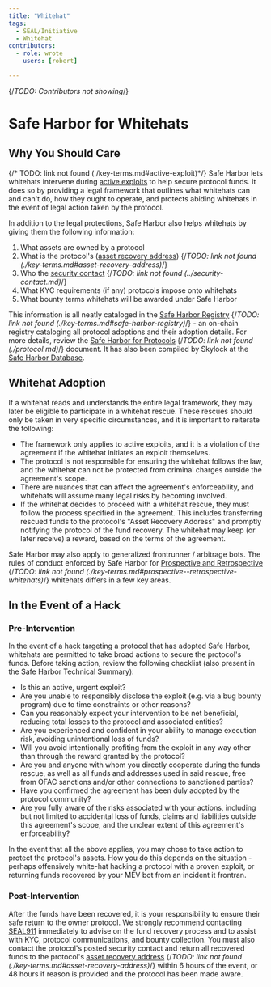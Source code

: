 ```yaml
---
title: "Whitehat"
tags:
  - SEAL/Initiative
  - Whitehat
contributors:
  - role: wrote
    users: [robert]

---
```

{/*TODO: Contributors not showing*/}

<TagProvider>
<TagFilter />

# Safe Harbor for Whitehats

<TagList tags={frontmatter.tags} />
<AttributionList contributors={frontmatter.contributors} />

## Why You Should Care

{/* TODO: link not found (./key-terms.md#active-exploit)*/} 
Safe Harbor lets whitehats intervene during [active exploits]() to help secure protocol funds. It does so by providing a legal framework that outlines what whitehats can and can't do, how they ought to operate, and protects abiding whitehats in the event of legal action taken by the protocol.

In addition to the legal protections, Safe Harbor also helps whitehats by giving them the following information:

1. What assets are owned by a protocol
2. What is the protocol's ([asset recovery address]()) {/*TODO: link not found (./key-terms.md#asset-recovery-address)*/}
3. Who the [security contact]() {/*TODO: link not found (../security-contact.md)*/}
4. What KYC requirements (if any) protocols impose onto whitehats
5. What bounty terms whitehats will be awarded under Safe Harbor

This information is all neatly cataloged in the [Safe Harbor Registry]() {/*TODO: link not found (./key-terms.md#safe-harbor-registry)*/} - an on-chain registry cataloging all protocol adoptions and their adoption details. For more details, review the [Safe Harbor for Protocols]() {/*TODO: link not found (./protocol.md)*/} document. It has also been compiled by Skylock at the [Safe Harbor Database](skylock.xyz/safeharbor/database).

## Whitehat Adoption

If a whitehat reads and understands the entire legal framework, they may later be eligible to participate in a whitehat rescue. These rescues should only be taken in very specific circumstances, and it is important to reiterate the following:

- The framework only applies to active exploits, and it is a violation of the agreement if the whitehat initiates an exploit themselves.
- The protocol is not responsible for ensuring the whitehat follows the law, and the whitehat can not be protected from criminal charges outside the agreement's scope.
- There are nuances that can affect the agreement's enforceability, and whitehats will assume many legal risks by becoming involved.
- If the whitehat decides to proceed with a whitehat rescue, they must follow the process specified in the agreement. This includes transferring rescued funds to the protocol's "Asset Recovery Address" and promptly notifying the protocol of the fund recovery. The whitehat may keep (or later receive) a reward, based on the terms of the agreement.

Safe Harbor may also apply to generalized frontrunner / arbitrage bots. The rules of conduct enforced by Safe Harbor for [Prospective and Retrospective]() {/*TODO: link not found (./key-terms.md#prospective--retrospective-whitehats)*/} whitehats differs in a few key areas.

## In the Event of a Hack

### Pre-Intervention

In the event of a hack targeting a protocol that has adopted Safe Harbor, whitehats are permitted to take broad actions to secure the protocol's funds. Before taking action, review the following checklist (also present in the Safe Harbor Technical Summary):

- Is this an active, urgent exploit?
- Are you unable to responsibly disclose the exploit (e.g. via a bug bounty program) due to time constraints or other reasons?
- Can you reasonably expect your intervention to be net beneficial, reducing total losses to the protocol and associated entities?
- Are you experienced and confident in your ability to manage execution risk, avoiding unintentional loss of funds?
- Will you avoid intentionally profiting from the exploit in any way other than through the reward granted by the protocol?
- Are you and anyone with whom you directly cooperate during the funds rescue, as well as all funds and addresses used in said rescue, free from OFAC sanctions and/or other connections to sanctioned parties?
- Have you confirmed the agreement has been duly adopted by the protocol community?
- Are you fully aware of the risks associated with your actions, including but not limited to accidental loss of funds, claims and liabilities outside this agreement's scope, and the unclear extent of this agreement's enforceability?

In the event that all the above applies, you may chose to take action to protect the protocol's assets. How you do this depends on the situation - perhaps offensively white-hat hacking a protocol with a proven exploit, or returning funds recovered by your MEV bot from an incident it frontran.

### Post-Intervention

After the funds have been recovered, it is your responsibility to ensure their safe return to the owner protocol. We strongly recommend contacting [SEAL911](incident-management/seal-911-war-room-guidelines) immediately to advise on the fund recovery process and to assist with KYC, protocol communications, and bounty collection. You must also contact the protocol's posted security contact and return all recovered funds to the protocol's [asset recovery address]() {/*TODO: link not found (./key-terms.md#asset-recovery-address)*/} within 6 hours of the event, or 48 hours if reason is provided and the protocol has been made aware.

</TagProvider>